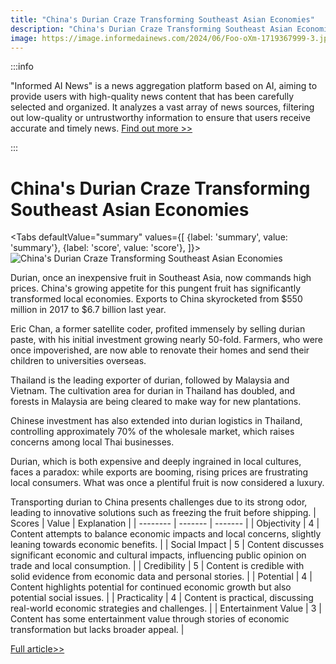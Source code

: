 ```yaml
---
title: "China's Durian Craze Transforming Southeast Asian Economies"
description: "China's Durian Craze Transforming Southeast Asian Economies"
image: https://image.informedainews.com/2024/06/Foo-oXm-1719367999-3.jpg
---
```



:::info

"Informed AI News" is a news aggregation platform based on AI, aiming to provide users with high-quality news content that has been carefully selected and organized. It analyzes a vast array of news sources, filtering out low-quality or untrustworthy information to ensure that users receive accurate and timely news.  [Find out more >>](/)

:::

# China's Durian Craze Transforming Southeast Asian Economies


<Tabs
	defaultValue="summary"
	values={[
	{label: 'summary', value: 'summary'},
	{label: 'score', value: 'score'},
]}>
<TabItem value="summary">
<img
  src="https://image.informedainews.com/2024/06/Foo-oXm-1719367999-3.jpg"
  alt="China's Durian Craze Transforming Southeast Asian Economies"
/>



Durian, once an inexpensive fruit in Southeast Asia, now commands high prices. China's growing appetite for this pungent fruit has significantly transformed local economies. Exports to China skyrocketed from $550 million in 2017 to $6.7 billion last year.

Eric Chan, a former satellite coder, profited immensely by selling durian paste, with his initial investment growing nearly 50-fold. Farmers, who were once impoverished, are now able to renovate their homes and send their children to universities overseas.

Thailand is the leading exporter of durian, followed by Malaysia and Vietnam. The cultivation area for durian in Thailand has doubled, and forests in Malaysia are being cleared to make way for new plantations.

Chinese investment has also extended into durian logistics in Thailand, controlling approximately 70% of the wholesale market, which raises concerns among local Thai businesses.

Durian, which is both expensive and deeply ingrained in local cultures, faces a paradox: while exports are booming, rising prices are frustrating local consumers. What was once a plentiful fruit is now considered a luxury.

Transporting durian to China presents challenges due to its strong odor, leading to innovative solutions such as freezing the fruit before shipping.
</TabItem>
<TabItem value="score">
	| Scores     | Value   | Explanation |
	| -------- | ------- | ------- |
	| Objectivity  | 4    | Content attempts to balance economic impacts and local concerns, slightly leaning towards economic benefits.    |
	| Social Impact | 5     | Content discusses significant economic and cultural impacts, influencing public opinion on trade and local consumption.    |
	| Credibility    | 5    | Content is credible with solid evidence from economic data and personal stories.    |
	| Potential    | 4    | Content highlights potential for continued economic growth but also potential social issues.    |
	| Practicality    | 4    | Content is practical, discussing real-world economic strategies and challenges.    |
	| Entertainment Value    | 3    | Content has some entertainment value through stories of economic transformation but lacks broader appeal.    |
</TabItem>
</Tabs>

[Full article>>](https://www.nytimes.com/2024/06/16/business/durian-china-malaysia-thailand.html)
